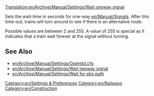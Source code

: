 [[Translation:en/Archive/Manual/Settings/Wait oneway signal]]


Sets the wait-time in seconds for one-way [[en/Manual/Signals]]. After this time-out, trains will turn around to see if there is an alternative route. 

Possible values are between 2 and 255. A value of 255 is special as it indicates that a train wait forever at the signal without turning.

== See Also ==

* [[en/Archive/Manual/Settings/Openttd.cfg]]
* [[en/Archive/Manual/Settings/Wait twoway signal]]
* [[en/Archive/Manual/Settings/Wait for pbs path]]

[[Category:en/Settings & Preferences]]
[[Category:en/Railways]]
[[Category:en/Construction]]
{{en/Stub}}